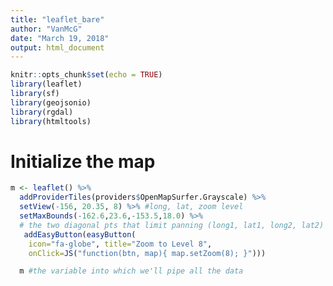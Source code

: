 ```yaml
---
title: "leaflet_bare"
author: "VanMcG"
date: "March 19, 2018"
output: html_document
---
```


```r
knitr::opts_chunk$set(echo = TRUE)
library(leaflet)
library(sf)
library(geojsonio)
library(rgdal)
library(htmltools)
```

# Initialize the map
```r
m <- leaflet() %>%
  addProviderTiles(providers$OpenMapSurfer.Grayscale) %>%
  setView(-156, 20.35, 8) %>% #long, lat, zoom level 
  setMaxBounds(-162.6,23.6,-153.5,18.0) %>% 
  # the two diagonal pts that limit panning (long1, lat1, long2, lat2)
   addEasyButton(easyButton(
    icon="fa-globe", title="Zoom to Level 8",
    onClick=JS("function(btn, map){ map.setZoom(8); }")))

  m #the variable into which we'll pipe all the data
```